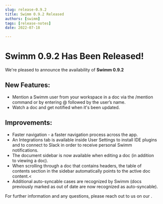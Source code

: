 ```yaml
---
slug: release-0.9.2
title: Swimm 0.9.2 Released
authors: [swimm] 
tags: [release-notes]
date: 2022-07-18

---
```


# Swimm 0.9.2 Has Been Released!

We're pleased to announce the availability of **Swimm 0.9.2**<SwimmMoji text="release"/>

<SwimmReleaseBlogPost version="0.9.2" />

<SwimmReleaseVideo version="0.9.2" />

## New Features:
- Mention a Swimm user from your workspace in a doc via the /mention command or by entering @ followed by the user’s name.
- Watch a doc and get notified when it's been updated.

## Improvements:
- Faster navigation - a faster navigation process across the app.
- An Integrations tab is available inside User Settings to install IDE plugins and to connect to Slack in order to receive personal Swimm notifications.
- The document sidebar is now available when editing a doc (in addition to viewing a doc).
- When scrolling through a doc that contains headers, the table of contents section in the sidebar automatically points to the active doc content.<
- Additional auto-syncable cases are recognized by Swimm (docs previously marked as out of date are now recognized as auto-syncable).

For further information and any questions, please reach out to us on our <SwimmLink target="slack" />. 

<SwimmReleaseTweet version="0.9.2" />
